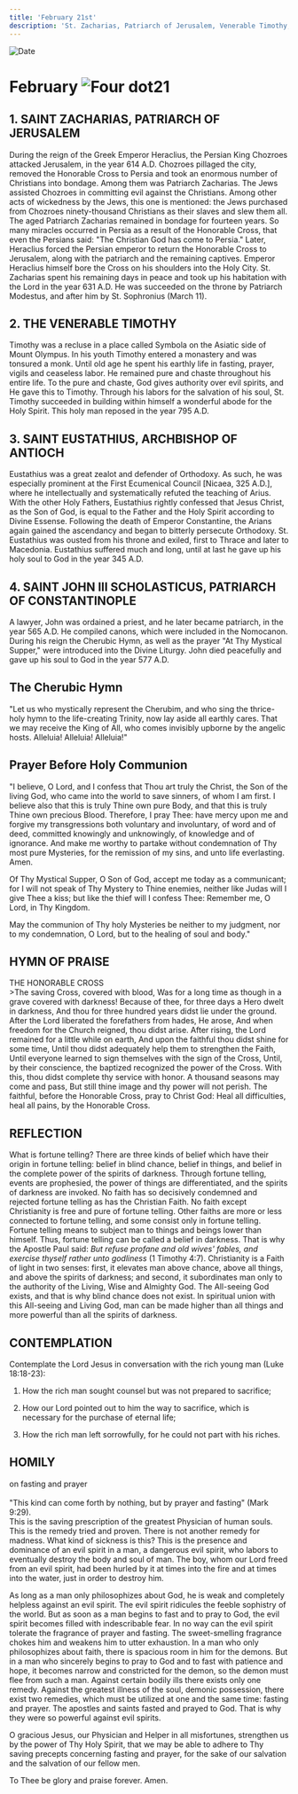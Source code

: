 ```yaml
---
title: 'February 21st'
description: 'St. Zacharias, Patriarch of Jerusalem, Venerable Timothy, St. Eustathius, Archbishop of Antioch, St. John III Scholasticus, Patriarch of Constantinople'
---
```


<RunningHead />
<Image src="/title-imprint.png" height={68} width={50} alt="Date" className="title-imprint"/>

# <div id="date">February <Image className="four-dot" src="/four-dot.png" height={15} width={15} alt="Four dot" />21</div>

## 1. SAINT ZACHARIAS, PATRIARCH OF JERUSALEM

During the reign of the Greek Emperor Heraclius, the Persian King Chozroes attacked Jerusalem, in the year 614 A.D. Chozroes pillaged the city, removed the Honorable Cross to Persia and took an enormous number of Christians into bondage. Among them was Patriarch Zacharias. The Jews assisted Chozroes in committing evil against the Christians. Among other acts of wickedness by the Jews, this one is mentioned: the Jews purchased from Chozroes ninety-thousand Christians as their slaves and slew them all. The aged Patriarch Zacharias remained in bondage for fourteen years. So many miracles occurred in Persia as a result of the Honorable Cross, that even the Persians said: "The Christian God has come to Persia." Later, Heraclius forced the Persian emperor to return the Honorable Cross to Jerusalem, along with the patriarch and the remaining captives. Emperor Heraclius himself bore the Cross on his shoulders into the Holy City. St. Zacharias spent his remaining days in peace and took up his habitation with the Lord in the year 631 A.D. He was succeeded on the throne by Patriarch Modestus, and after him by St. Sophronius (March 11).

## 2. THE VENERABLE TIMOTHY

Timothy was a recluse in a place called Symbola on the Asiatic side of Mount Olympus. In his youth Timothy entered a monastery and was tonsured a monk. Until old age he spent his earthly life in fasting, prayer, vigils and ceaseless labor. He remained pure and chaste throughout his entire life. To the pure and chaste, God gives authority over evil spirits, and He gave this to Timothy. Through his labors for the salvation of his soul, St. Timothy succeeded in building within himself a wonderful abode for the Holy Spirit. This holy man reposed in the year 795 A.D.

## 3. SAINT EUSTATHIUS, ARCHBISHOP OF ANTIOCH

Eustathius was a great zealot and defender of Orthodoxy. As such, he was especially prominent at the First Ecumenical Council [Nicaea, 325 A.D.], where he intellectually and systematically refuted the teaching of Arius. With the other Holy Fathers, Eustathius rightly confessed that Jesus Christ, as the Son of God, is equal to the Father and the Holy Spirit according to Divine Essense. Following the death of Emperor Constantine, the Arians again gained the ascendancy and began to bitterly persecute Orthodoxy. St. Eustathius was ousted from his throne and exiled, first to Thrace and later to Macedonia. Eustathius suffered much and long, until at last he gave up his holy soul to God in the year 345 A.D.

## 4. SAINT JOHN III SCHOLASTICUS, PATRIARCH OF CONSTANTINOPLE

A lawyer, John was ordained a priest, and he later became patriarch, in the year 565 A.D. He compiled canons, which were included in the Nomocanon. During his reign the Cherubic Hymn, as well as the prayer "At Thy Mystical Supper," were introduced into the Divine Liturgy. John died peacefully and gave up his soul to God in the year 577 A.D.


## The Cherubic Hymn

"Let us who mystically represent the Cherubim, and who sing the thrice-holy hymn to the life-creating Trinity, now lay aside all earthly cares. That we may receive the King of All, who comes invisibly upborne by the angelic hosts. Alleluia! Alleluia! Alleluia!"


## Prayer Before Holy Communion

"I believe, O Lord, and I confess that Thou art truly the Christ, the Son of the living God, who came into the world to save sinners, of whom I am first. I believe also that this is truly Thine own pure Body, and that this is truly Thine own precious Blood. Therefore, I pray Thee: have mercy upon me and forgive my transgressions both voluntary and involuntary, of word and of deed, committed knowingly and unknowingly, of knowledge and of ignorance. And make me worthy to partake without condemnation of Thy most pure Mysteries, for the remission of my sins, and unto life everlasting. Amen.

Of Thy Mystical Supper, O Son of God, accept me today as a communicant; for I will not speak of Thy Mystery to Thine enemies, neither like Judas will I give Thee a kiss; but like the thief will I confess Thee: Remember me, O Lord, in Thy Kingdom.

May the communion of Thy holy Mysteries be neither to my judgment, nor to my condemnation, O Lord, but to the healing of soul and body."


## HYMN OF PRAISE
<div style={{textAlign:'center', color:'crimson', fontWeight:'bold'}}>
THE HONORABLE CROSS
</div>
>The saving Cross, covered with blood,  
Was for a long time as though in a grave covered with darkness!  
Because of thee, for three days a Hero dwelt in darkness,  
And thou for three hundred years didst lie under the ground.  
After the Lord liberated the forefathers from hades, He arose,  
And when freedom for the Church reigned, thou didst arise.  
After rising, the Lord remained for a little while on earth,  
And upon the faithful thou didst shine for some time,  
Until thou didst adequately help them to strengthen the Faith,  
Until everyone learned to sign themselves with the sign of the Cross,  
Until, by their conscience, the baptized recognized the power of the Cross.  
With this, thou didst complete thy service with honor.  
A thousand seasons may come and pass,  
But still thine image and thy power will not perish.  
The faithful, before the Honorable Cross, pray to Christ God:  
Heal all difficulties, heal all pains, by the Honorable Cross.  


## REFLECTION

What is fortune telling? There are three kinds of belief which have their origin in fortune telling: belief in blind chance, belief in things, and belief in the complete power of the spirits of darkness. Through fortune telling, events are prophesied, the power of things are differentiated, and the spirits of darkness are invoked. No faith has so decisively condemned and rejected fortune telling as has the Christian Faith. No faith except Christianity is free and pure of fortune telling. Other faiths are more or less connected to fortune telling, and some consist only in fortune telling. Fortune telling means to subject man to things and beings lower than himself. Thus, fortune telling can be called a belief in darkness. That is why the Apostle Paul said: *But refuse profane and old wives' fables, and exercise thyself rather unto godliness* (1 Timothy 4:7). Christianity is a Faith of light in two senses: first, it elevates man above chance, above all things, and above the spirits of darkness; and second, it subordinates man only to the authority of the Living, Wise and Almighty God. The All-seeing God exists, and that is why blind chance does not exist. In spiritual union with this All-seeing and Living God, man can be made higher than all things and more powerful than all the spirits of darkness.


## CONTEMPLATION

Contemplate the Lord Jesus in conversation with the rich young man (Luke 18:18-23):

1. How the rich man sought counsel but was not prepared to sacrifice;

2. How our Lord pointed out to him the way to sacrifice, which is necessary for the purchase of eternal life;

3. How the rich man left sorrowfully, for he could not part with his riches.


## HOMILY
<div style={{textAlign:'center', color:'crimson', fontWeight:'bold'}}>
on fasting and prayer
</div><br />
<div style={{textAlign:'right'}}>
"This kind can come forth by nothing, but by prayer and fasting" (Mark 9:29).
</div>
This is the saving prescription of the greatest Physician of human souls. This is the remedy tried and proven. There is not another remedy for madness. What kind of sickness is this? This is the presence and dominance of an evil spirit in a man, a dangerous evil spirit, who labors to eventually destroy the body and soul of man. The boy, whom our Lord freed from an evil spirit, had been hurled by it at times into the fire and at times into the water, just in order to destroy him.

As long as a man only philosophizes about God, he is weak and completely helpless against an evil spirit. The evil spirit ridicules the feeble sophistry of the world. But as soon as a man begins to fast and to pray to God, the evil spirit becomes filled with indescribable fear. In no way can the evil spirit tolerate the fragrance of prayer and fasting. The sweet-smelling fragrance chokes him and weakens him to utter exhaustion. In a man who only philosophizes about faith, there is spacious room in him for the demons. But in a man who sincerely begins to pray to God and to fast with patience and hope, it becomes narrow and constricted for the demon, so the demon must flee from such a man. Against certain bodily ills there exists only one remedy. Against the greatest illness of the soul, demonic possession, there exist two remedies, which must be utilized at one and the same time: fasting and prayer. The apostles and saints fasted and prayed to God. That is why they were so powerful against evil spirits.

O gracious Jesus, our Physician and Helper in all misfortunes, strengthen us by the power of Thy Holy Spirit, that we may be able to adhere to Thy saving precepts concerning fasting and prayer, for the sake of our salvation and the salvation of our fellow men.

To Thee be glory and praise forever. Amen.